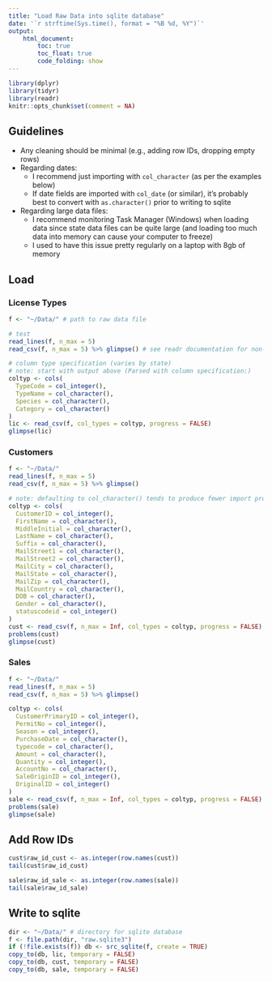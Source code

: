 ```yaml
---
title: "Load Raw Data into sqlite database"
date: '`r strftime(Sys.time(), format = "%B %d, %Y")`'
output: 
    html_document:
        toc: true
        toc_float: true
        code_folding: show
---
```


```r
library(dplyr)
library(tidyr)
library(readr)
knitr::opts_chunk$set(comment = NA)
```

## Guidelines

- Any cleaning should be minimal (e.g., adding row IDs, dropping empty rows)
- Regarding dates:
    + I recommend just importing with `col_character` (as per the examples below)
    + If date fields are imported with `col_date` (or similar), it's probably best to convert with `as.character()` prior to writing to sqlite

- Regarding large data files:
    + I recommend monitoring Task Manager (Windows) when loading data since state data files can be quite large (and loading too much data into memory can cause your computer to freeze)
    + I used to have this issue pretty regularly on a laptop with 8gb of memory

## Load

### License Types

```r
f <- "~/Data/" # path to raw data file

# test
read_lines(f, n_max = 5)
read_csv(f, n_max = 5) %>% glimpse() # see readr documentation for non-csv formats
```

```r
# column type specification (varies by state)
# note: start with output above (Parsed with column specification:)
coltyp <- cols(
  TypeCode = col_integer(),
  TypeName = col_character(),
  Species = col_character(),
  Category = col_character()
)
lic <- read_csv(f, col_types = coltyp, progress = FALSE)
glimpse(lic)
```

### Customers

```r
f <- "~/Data/"
read_lines(f, n_max = 5)
read_csv(f, n_max = 5) %>% glimpse()
```

```r
# note: defaulting to col_character() tends to produce fewer import problems
coltyp <- cols(
  CustomerID = col_integer(),
  FirstName = col_character(),
  MiddleInitial = col_character(),
  LastName = col_character(),
  Suffix = col_character(),
  MailStreet1 = col_character(),
  MailStreet2 = col_character(),
  MailCity = col_character(),
  MailState = col_character(),
  MailZip = col_character(),
  MailCountry = col_character(),
  DOB = col_character(),
  Gender = col_character(),
  statuscodeid = col_integer()
)
cust <- read_csv(f, n_max = Inf, col_types = coltyp, progress = FALSE)
problems(cust)
glimpse(cust)
```

### Sales

```r
f <- "~/Data/"
read_lines(f, n_max = 5)
read_csv(f, n_max = 5) %>% glimpse()
```

```r
coltyp <- cols(
  CustomerPrimaryID = col_integer(),
  PermitNo = col_integer(),
  Season = col_integer(),
  PurchaseDate = col_character(),
  typecode = col_character(),
  Amount = col_character(),
  Quantity = col_integer(),
  AccountNo = col_character(),
  SaleOriginID = col_integer(),
  OriginalID = col_integer()
)
sale <- read_csv(f, n_max = Inf, col_types = coltyp, progress = FALSE)
problems(sale)
glimpse(sale)
```

## Add Row IDs

```r
cust$raw_id_cust <- as.integer(row.names(cust))
tail(cust$raw_id_cust)

sale$raw_id_sale <- as.integer(row.names(sale))
tail(sale$raw_id_sale)
```

## Write to sqlite

```r
dir <- "~/Data/" # directory for sqlite database
f <- file.path(dir, "raw.sqlite3")
if (!file.exists(f)) db <- src_sqlite(f, create = TRUE)
copy_to(db, lic, temporary = FALSE)
copy_to(db, cust, temporary = FALSE)
copy_to(db, sale, temporary = FALSE)
```

